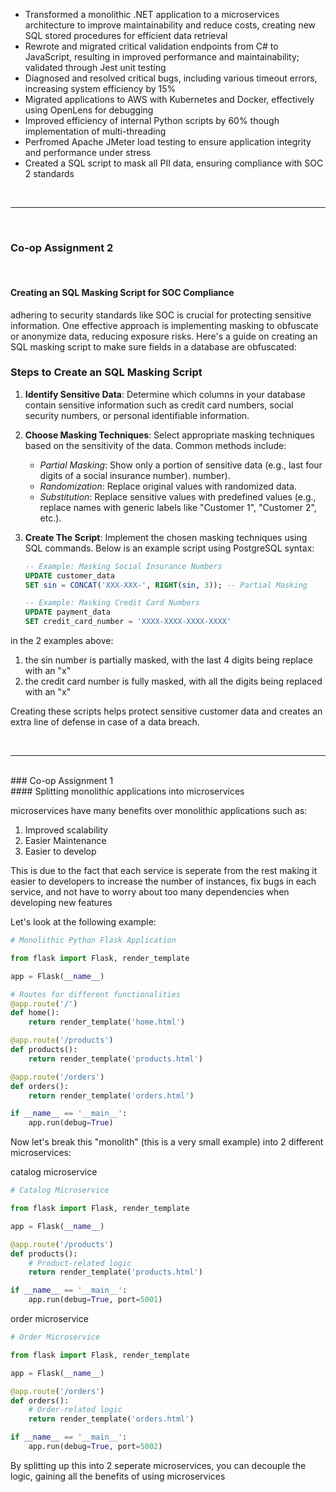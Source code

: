 - Transformed a monolithic .NET application to a microservices architecture to improve maintainability and reduce costs, creating new SQL stored procedures for efficient data retrieval
- Rewrote and migrated critical validation endpoints from C# to JavaScript, resulting in improved performance and maintainability; validated through Jest unit testing
- Diagnosed and resolved critical bugs, including various timeout errors, increasing system efficiency by 15%
- Migrated applications to AWS with Kubernetes and Docker, effectively using OpenLens for debugging
- Improved efficiency of internal Python scripts by 60% though implementation of multi-threading
- Perfromed Apache JMeter load testing to ensure application integrity and performance under stress
- Created a SQL script to mask all PII data, ensuring compliance with SOC 2 standards

<br />
<hr />
<br />

### Co-op Assignment 2

<br />

#### Creating an SQL Masking Script for SOC Compliance

adhering to security standards like SOC is crucial for protecting sensitive information. One effective approach is implementing masking to obfuscate or anonymize data, reducing exposure risks. Here's a guide on creating an SQL masking script to make sure fields in a database are obfuscated:

### Steps to Create an SQL Masking Script

1. **Identify Sensitive Data**: Determine which columns in your database contain sensitive information such as credit card numbers, social security numbers, or personal identifiable information.

2. **Choose Masking Techniques**: Select appropriate masking techniques based on the sensitivity of the data. Common methods include:

   - _Partial Masking_: Show only a portion of sensitive data (e.g., last four digits of a social insurance number).
     number).
   - _Randomization_: Replace original values with randomized data.
   - _Substitution_: Replace sensitive values with predefined values (e.g., replace names with generic labels like "Customer 1", "Customer 2", etc.).

3. **Create The Script**: Implement the chosen masking techniques using SQL commands. Below is an example script using PostgreSQL syntax:

   ```sql
   -- Example: Masking Social Insurance Numbers
   UPDATE customer_data
   SET sin = CONCAT('XXX-XXX-', RIGHT(sin, 3)); -- Partial Masking

   -- Example: Masking Credit Card Numbers
   UPDATE payment_data
   SET credit_card_number = 'XXXX-XXXX-XXXX-XXXX'
   ```

in the 2 examples above:

1. the sin number is partially masked, with the last 4 digits being replace with an "x"
2. the credit card number is fully masked, with all the digits being replaced with an "x"

Creating these scripts helps protect sensitive customer data and creates an extra line of defense in case of a data breach.

<br />
<hr />
<br />
### Co-op Assignment 1

<br />
#### Splitting monolithic applications into microservices

microservices have many benefits over monolithic applications such as:

1. Improved scalability
2. Easier Maintenance
3. Easier to develop

This is due to the fact that each service is seperate from the rest making it easier to developers to increase the number of instances, fix bugs in each service, and not have to worry about too many dependencies when developing new features

Let's look at the following example:

```Python
# Monolithic Python Flask Application

from flask import Flask, render_template

app = Flask(__name__)

# Routes for different functionalities
@app.route('/')
def home():
    return render_template('home.html')

@app.route('/products')
def products():
    return render_template('products.html')

@app.route('/orders')
def orders():
    return render_template('orders.html')

if __name__ == '__main__':
    app.run(debug=True)
```

Now let's break this "monolith" (this is a very small example) into 2 different microservices:

catalog microservice

```Python
# Catalog Microservice

from flask import Flask, render_template

app = Flask(__name__)

@app.route('/products')
def products():
    # Product-related logic
    return render_template('products.html')

if __name__ == '__main__':
    app.run(debug=True, port=5001)
```

order microservice

```Python
# Order Microservice

from flask import Flask, render_template

app = Flask(__name__)

@app.route('/orders')
def orders():
    # Order-related logic
    return render_template('orders.html')

if __name__ == '__main__':
    app.run(debug=True, port=5002)
```

By splitting up this into 2 seperate microservices, you can decouple the logic, gaining all the benefits of using microservices
